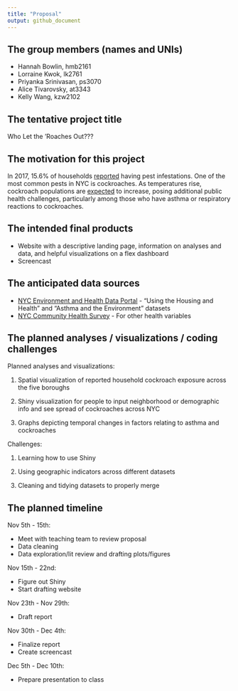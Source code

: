 ```yaml
---
title: "Proposal"
output: github_document
---
```


## The group members (names and UNIs)

  * Hannah Bowlin, hmb2161
  * Lorraine Kwok, lk2761
  * Priyanka Srinivasan, ps3070
  * Alice Tivarovsky, at3343
  * Kelly Wang, kzw2102

## The tentative project title

Who Let the 'Roaches Out???

## The motivation for this project

In 2017, 15.6% of households [reported](http://www.sternenvironmental.com/blog/2017/04/18/nyc-breaks-the-top-ten-list-for-worst-rat-and-cockroach-problems/) having pest infestations. One of the most common pests in NYC is cockroaches. As temperatures rise, cockroach populations are [expected](https://gothamist.com/arts-entertainment/its-summer-in-nyc-and-the-cockroaches-have-taken-flight) to increase, posing additional public health challenges, particularly among those who have asthma or respiratory reactions to cockroaches. 

## The intended final products

  * Website with a descriptive landing page, information on analyses and data, and helpful visualizations on a flex dashboard
  * Screencast

## The anticipated data sources

  * [NYC Environment and Health Data Portal](http://a816-dohbesp.nyc.gov/IndicatorPublic/BuildATable.aspx) - "Using the Housing and Health" and "Asthma and the Environment" datasets
  * [NYC Community Health Survey](https://www1.nyc.gov/site/doh/data/data-sets/community-health-survey-public-use-data.page) - For other health variables 

## The planned analyses / visualizations / coding challenges

Planned analyses and visualizations:

1. Spatial visualization of reported household cockroach exposure across the five boroughs 

2. Shiny visualization for people to input neighborhood or demographic info and see spread of cockroaches across NYC

3. Graphs depicting temporal changes in factors relating to asthma and cockroaches

Challenges:

1. Learning how to use Shiny

2. Using geographic indicators across different datasets

3. Cleaning and tidying datasets to properly merge

## The planned timeline

Nov 5th - 15th:

  * Meet with teaching team to review proposal
  * Data cleaning
  * Data exploration/lit review and drafting plots/figures 

Nov 15th - 22nd:

  * Figure out Shiny
  * Start drafting website
  
Nov 23th - Nov 29th:

  * Draft report 

Nov 30th - Dec 4th: 

  * Finalize report
  * Create screencast

Dec 5th - Dec 10th: 

  * Prepare presentation to class
